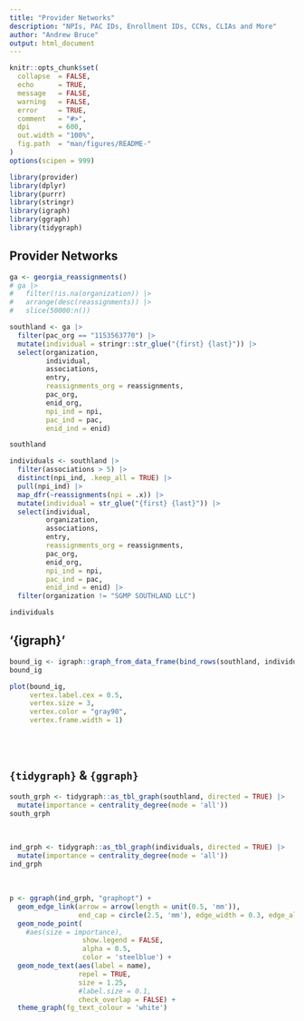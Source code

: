 ```yaml
---
title: "Provider Networks"
description: "NPIs, PAC IDs, Enrollment IDs, CCNs, CLIAs and More"
author: "Andrew Bruce"
output: html_document
---
```


```r
knitr::opts_chunk$set(
  collapse  = FALSE,
  echo      = TRUE, 
  message   = FALSE, 
  warning   = FALSE,
  error     = TRUE,
  comment   = "#>",
  dpi       = 600, 
  out.width = "100%",
  fig.path  = "man/figures/README-"
)
options(scipen = 999)
```

```r
library(provider)
library(dplyr)
library(purrr)
library(stringr)
library(igraph)
library(ggraph)
library(tidygraph)
```

## Provider Networks

```r
ga <- georgia_reassignments()
# ga |> 
#   filter(!is.na(organization)) |> 
#   arrange(desc(reassignments)) |> 
#   slice(50000:n())
```


```r
southland <- ga |> 
  filter(pac_org == "1153563770") |> 
  mutate(individual = stringr::str_glue("{first} {last}")) |> 
  select(organization, 
         individual,
         associations,
         entry, 
         reassignments_org = reassignments, 
         pac_org, 
         enid_org, 
         npi_ind = npi, 
         pac_ind = pac, 
         enid_ind = enid)

southland
```


```r
individuals <- southland |>
  filter(associations > 5) |> 
  distinct(npi_ind, .keep_all = TRUE) |> 
  pull(npi_ind) |>
  map_dfr(~reassignments(npi = .x)) |> 
  mutate(individual = str_glue("{first} {last}")) |> 
  select(individual,
         organization, 
         associations,
         entry, 
         reassignments_org = reassignments, 
         pac_org, 
         enid_org, 
         npi_ind = npi, 
         pac_ind = pac, 
         enid_ind = enid) |> 
  filter(organization != "SGMP SOUTHLAND LLC")

individuals
```

## '{igraph}'

```r
bound_ig <- igraph::graph_from_data_frame(bind_rows(southland, individuals), directed = TRUE)
bound_ig
```


```r
plot(bound_ig, 
     vertex.label.cex = 0.5, 
     vertex.size = 3, 
     vertex.color = "gray90", 
     vertex.frame.width = 1)
```

<br><br>

## `{tidygraph}` & `{ggraph}`

```r
south_grph <- tidygraph::as_tbl_graph(southland, directed = TRUE) |> 
  mutate(importance = centrality_degree(mode = 'all'))
south_grph
```

<br>

```r
ind_grph <- tidygraph::as_tbl_graph(individuals, directed = TRUE) |> 
  mutate(importance = centrality_degree(mode = 'all'))
ind_grph
```

<br>

```r
p <- ggraph(ind_grph, "graphopt") + 
  geom_edge_link(arrow = arrow(length = unit(0.5, 'mm')), 
                 end_cap = circle(2.5, 'mm'), edge_width = 0.3, edge_alpha = 0.5) +
  geom_node_point(
    #aes(size = importance), 
                  show.legend = FALSE, 
                  alpha = 0.5, 
                  color = 'steelblue') + 
  geom_node_text(aes(label = name), 
                 repel = TRUE, 
                 size = 1.25, 
                 #label.size = 0.1,
                 check_overlap = FALSE) +
  theme_graph(fg_text_colour = 'white')
```



